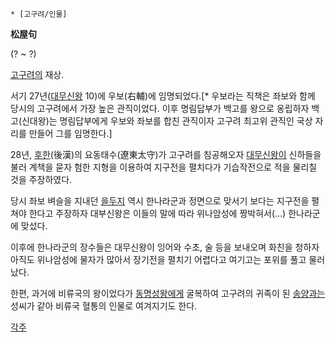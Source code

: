  * [고구려/인물]

'''松屋句'''

(? ~ ?)

[[고구려]]의 재상.

서기 27년([[대무신왕]] 10)에 우보(右輔)에 임명되었다.[* 우보라는 직책은 좌보와 함께 당시의 고구려에서 가장 높은 관직이었다. 이후 명림답부가 백고를 왕으로 옹립하자 백고(신대왕)는 명림답부에게 우보와 좌보를 합친 관직이자 고구려 최고위 관직인 국상 자리를 만들어 그를 임명한다.]

28년, [[후한]](後漢)의 요동태수(遼東太守)가 고구려를 침공해오자 [[대무신왕]]이 신하들을 불러 계책을 묻자 험한 지형을 이용하여 지구전을 펼치다가 기습작전으로 적을 물리칠 것을 주장하였다.

당시 좌보 벼슬을 지내던 [[을두지]] 역시 한나라군과 정면으로 맞서기 보다는 지구전을 펼쳐야 한다고 주장하자 대부신왕은 이들의 말에 따라 위나암성에 짱박혀서(...) 한나라군에 맞섰다. 

이후에 한나라군의 장수들은 대무신왕이 잉어와 수초, 술 등을 보내오며 화친을 청하자 아직도 위나암성에 물자가 많아서 장기전을 펼치기 어렵다고 여기고는 포위를 풀고 물러났다.

한편, 과거에 비류국의 왕이었다가 [[동명성왕]]에게 굴복하여 고구려의 귀족이 된 [[송양]]과는 성씨가 같아 비류국 혈통의 인물로 여겨지기도 한다.

[[각주]]
